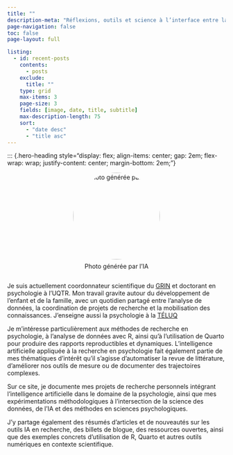 ```yaml
---
title: ""
description-meta: "Réflexions, outils et science à l’interface entre la psychologie et l’IA"
page-navigation: false
toc: false
page-layout: full

listing:
  - id: recent-posts
    contents: 
      - posts
    exclude:
      title: ""
    type: grid
    max-items: 3
    page-size: 3
    fields: [image, date, title, subtitle]
    max-description-length: 75
    sort: 
      - "date desc"
      - "title asc"
---
```


::: {.hero-heading style="display: flex; align-items: center; gap: 2em; flex-wrap: wrap; justify-content: center; margin-bottom: 2em;"}

<div style="flex: 0 0 auto; text-align: center;">
  ![Photo générée par l'IA](files/profiles/photo-benoit.png){width="200px" style="border-radius: 50%; margin-bottom: 0.5em;"}

  <span style="display: inline-flex; gap: 1em; justify-content: center;">
    <a href="https://github.com/benplante" target="_blank"><i class="fa fa-github"></i></a>
    <a href="https://linkedin.com/in/benplante" target="_blank"><i class="fa fa-linkedin"></i></a>
    <a href="https://orcid.org/0009-0003-5449-427X" target="_blank"><i class="ai ai-orcid"></i></a>
  </span>
</div>

<div style="flex: 1 1 300px; min-width: 280px;">
::: {.hero-description style="text-align: left;"}
Je suis actuellement coordonnateur scientifique du [GRIN](https://oraprdnt.uqtr.uquebec.ca/portail/gscw031?owa_no_site=864) et doctorant en psychologie à l’UQTR. Mon travail gravite autour du développement de l’enfant et de la famille, avec un quotidien partagé entre l’analyse de données, la coordination de projets de recherche et la mobilisation des connaissances. J’enseigne aussi la psychologie à la [TÉLUQ](https://www.teluq.ca/)

Je m’intéresse particulièrement aux méthodes de recherche en psychologie, à l’analyse de données avec R, ainsi qu’à l’utilisation de Quarto pour produire des rapports reproductibles et dynamiques. L’intelligence artificielle appliquée à la recherche en psychologie fait également partie de mes thématiques d’intérêt qu’il s’agisse d’automatiser la revue de littérature, d’améliorer nos outils de mesure ou de documenter des trajectoires complexes.

Sur ce site, je documente mes projets de recherche personnels intégrant l’intelligence artificielle dans le domaine de la psychologie, ainsi que mes expérimentations méthodologiques à l’intersection de la science des données, de l’IA et des méthodes en sciences psychologiques.

J’y partage également des résumés d’articles et de nouveautés sur les outils IA en recherche, des billets de blogue, des ressources ouvertes, ainsi que des exemples concrets d’utilisation de R, Quarto et autres outils numériques en contexte scientifique.


:::
